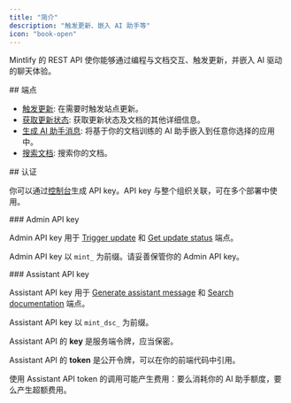 ```yaml
---
title: "简介"
description: "触发更新、嵌入 AI 助手等"
icon: "book-open"
---
```


Mintlify 的 REST API 使你能够通过编程与文档交互、触发更新，并嵌入 AI 驱动的聊天体验。

<div id="endpoints">
  ## 端点
</div>

* [触发更新](/zh/api-reference/update/trigger): 在需要时触发站点更新。
* [获取更新状态](/zh/api-reference/update/status): 获取更新状态及文档的其他详细信息。
* [生成 AI 助手消息](/zh/api-reference/assistant/create-assistant-message): 将基于你的文档训练的 AI 助手嵌入到任意你选择的应用中。
* [搜索文档](/zh/api-reference/assistant/search): 搜索你的文档。

<div id="authentication">
  ## 认证
</div>

你可以通过[控制台](https://dashboard.mintlify.com/settings/organization/api-keys)生成 API key。API key 与整个组织关联，可在多个部署中使用。

<div id="admin-api-key">
  ### Admin API key
</div>

Admin API key 用于 [Trigger update](/zh/api-reference/update/trigger) 和 [Get update status](/zh/api-reference/update/status) 端点。

Admin API key 以 `mint_` 为前缀。请妥善保管你的 Admin API key。

<div id="assistant-api-key">
  ### Assistant API key
</div>

Assistant API key 用于 [Generate assistant message](/zh/api-reference/assistant/create-assistant-message) 和 [Search documentation](/zh/api-reference/assistant/search) 端点。

Assistant API key 以 `mint_dsc_` 为前缀。

Assistant API 的 **key** 是服务端令牌，应当保密。

Assistant API 的 **token** 是公开令牌，可以在你的前端代码中引用。

<Note>
  使用 Assistant API token 的调用可能产生费用：要么消耗你的 AI 助手额度，要么产生超额费用。
</Note>
